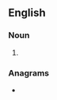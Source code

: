 ==English==

===Noun===
{{head|en|noun plural form}}

# {{plural of|resit|lang=en}}

===Anagrams===
* {{anagrams|en|Istres|Sister|resist|restis|risest|sister}}